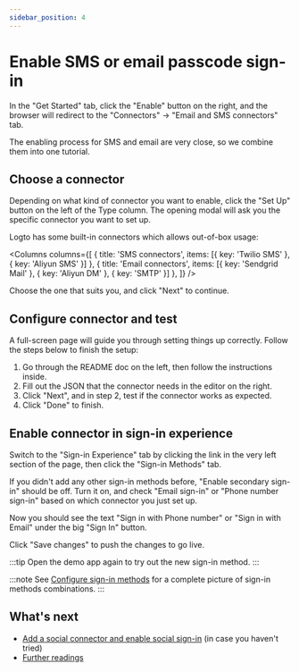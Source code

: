 ```yaml
---
sidebar_position: 4
---
```



# Enable SMS or email passcode sign-in

In the "Get Started" tab, click the "Enable" button on the right, and the browser will redirect to the "Connectors" -> "Email and SMS connectors" tab.

The enabling process for SMS and email are very close, so we combine them into one tutorial.

<ConnectorsIntro />

## Choose a connector

Depending on what kind of connector you want to enable, click the "Set Up" button on the left of the Type column. The opening modal will ask you the specific connector you want to set up.

Logto has some built-in connectors which allows out-of-box usage:

<Columns columns={[
  { title: 'SMS connectors', items: [{ key: 'Twilio SMS' }, { key: 'Aliyun SMS' }] },
  { title: 'Email connectors', items: [{ key: 'Sendgrid Mail' }, { key: 'Aliyun DM' }, { key: 'SMTP' }] },
]} />

Choose the one that suits you, and click "Next" to continue.

<ConnectorsWip />

## Configure connector and test

A full-screen page will guide you through setting things up correctly. Follow the steps below to finish the setup:

1. Go through the README doc on the left, then follow the instructions inside.
2. Fill out the JSON that the connector needs in the editor on the right.
3. Click "Next", and in step 2, test if the connector works as expected.
4. Click "Done" to finish.

## Enable connector in sign-in experience

Switch to the "Sign-in Experience" tab by clicking the link in the very left section of the page, then click the "Sign-in Methods" tab.

If you didn't add any other sign-in methods before, "Enable secondary sign-in" should be off. Turn it on, and check "Email sign-in" or "Phone number sign-in" based on which connector you just set up.

Now you should see the text "Sign in with Phone number" or "Sign in with Email" under the big "Sign In" button.

Click "Save changes" to push the changes to go live.

:::tip
Open the demo app again to try out the new sign-in method.
:::

:::note
See [Configure sign-in methods](../../recipes/customize-sie/configure-sign-in-methods.md) for a complete picture of sign-in methods combinations.
:::

## What's next

- [Add a social connector and enable social sign-in](./enable-social-sign-in.mdx) (in case you haven't tried)
- [Further readings](./further-readings.md)
